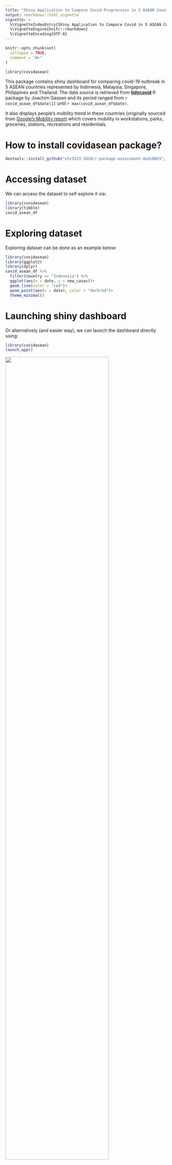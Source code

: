 ```yaml
---
title: "Shiny Application to Compare Covid Progression in 5 ASEAN Countries"
output: rmarkdown::html_vignette
vignette: >
  %\VignetteIndexEntry{Shiny Application to Compare Covid in 5 ASEAN Countries}
  %\VignetteEngine{knitr::rmarkdown}
  %\VignetteEncoding{UTF-8}
---
```


```r
knitr::opts_chunk$set(
  collapse = TRUE,
  comment = "#>"
)
```

```r
library(covidasean)
```

This package contains shiny dashboard for comparing covid-19 outbreak in 5 ASEAN countries represented by Indonesia, Malaysia, Singapore, Philippines and Thailand. The data source is retrieved from [**tidycovid**](https://joachim-gassen.github.io/tidycovid19/) R package by Joachim Gassen and its period ranged from `r covid_asean_df$date[1]` until `r max(covid_asean_df$date)`.

It also displays people's mobility trend in these countries (originally sourced from [Google's Mobility report](https://www.google.com/covid19/mobility/) which covers mobility in workstations, parks, groceries, stations, recreations and residentials. 

# How to install covidasean package?
```r
devtools::install_github("etc5523-2020/r-package-assessment-dedi0003", subdir = "covidasean")
```


# Accessing dataset

We can access the dataset to self explore it via:
```r
library(covidasean)
library(tibble)
covid_asean_df
```

# Exploring dataset

Exploring dataset can be done as an example below:
```r
library(covidasean)
library(ggplot2)
library(dplyr)
covid_asean_df %>% 
  filter(country == "Indonesia") %>% 
  ggplot(aes(x = date, y = new_cases))+
  geom_line(color = "red")+
  geom_point(aes(x = date), color = "darkred")+
  theme_minimal()
```


# Launching shiny dashboard
Or alternatively (and easier way), we can launch the dashboard directly using:
```r
library(covidasean)
launch_app()
```


<img src = "https://i.imgur.com/VmnDSTJ.png" width = 80%>


The shiny dashboard consists of a control panel (left sidebar) and a main display. The main display has 3 different plots.  

The first plot shows total new cases in 5 countries which can be clicked on to bring us to the second plot which details cases in the selected country. The third plot displays mobility trend which can be adjusted by several categories located on the control panel.

We can also check summary information for a particular country by selecting country name in the table plot of the control panel.
